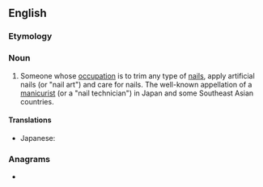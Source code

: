 ==English==

===Etymology===
{{suffix|nail|ist|lang=en}}

===Noun===
{{en-noun}}

# {{lb|en|rare}} Someone whose [[occupation]] is to trim any type of [[nail]]s, apply artificial nails (or "nail art") and care for nails. The well-known appellation of a [[manicurist]] (or a "nail technician") in Japan and some Southeast Asian countries.

====Translations====
{{trans-top|someone whose occupation is to trim nails}}
* Japanese: {{t|ja|ネイリスト|tr=nearisuto}}
{{trans-mid}}
{{trans-bottom}}

===Anagrams===
* {{anagrams|en|Saintil|intails|nails it}}